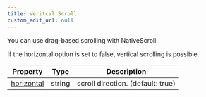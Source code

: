 ```yaml
---
title: Veritcal Scroll
custom_edit_url: null
---
```


You can use drag-based scrolling with NativeScroll.

If the horizontal option is set to false, vertical scrolling is possible.

|Property|Type|Description|
|:---:|:---:|---|
|[horizontal](/docs/api/ConveyerOptions)|string|scroll direction. (default: true)|





<VerticalScroll />
<ConveyerCodeTabs folder="VerticalScroll" reactCode={require("!!raw-loader!@site/src/examples/VerticalScroll.tsx").default} />
